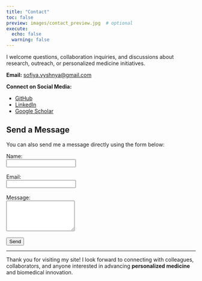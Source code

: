 ```yaml
---
title: "Contact"
toc: false
preview: images/contact_preview.jpg  # optional
execute: 
  echo: false
  warning: false
---
```


I welcome questions, collaboration inquiries, and discussions about research, outreach, or personalized medicine initiatives.  

**Email:** [sofiya.vyshnya@gmail.com](mailto:sofiya.vyshnya@gmail.com)  

**Connect on Social Media:**

- [GitHub](https://github.com/SofiyaVyshnya)  
- [LinkedIn](https://www.linkedin.com/in/sofiya-vyshnya/)  
- [Google Scholar](https://scholar.google.com/citations?hl=en&view_op=list_works&gmla=AH8HC4y_nr6JnkeXJSCLKWYCp-J-fizzW74QAB9YYWXC5f1j7q6EvJGcc3wkfgyAYD3N_7BVHKpi8DEmFQmmhQ&user=gJquz1AAAAAJ)  

## Send a Message

You can also send me a message directly using the form below: 

<form action="https://formspree.io/f/YOUR-FORMSPREE-ID" method="POST">
  <label>Name:</label><br>
  <input type="text" name="name" required><br><br>
  <label>Email:</label><br>
  <input type="email" name="_replyto" required><br><br>
  <label>Message:</label><br>
  <textarea name="message" rows="5" required></textarea><br><br>
  <button type="submit">Send</button>
</form>
---

Thank you for visiting my site! I look forward to connecting with colleagues, collaborators, and anyone interested in advancing **personalized medicine** and biomedical innovation.